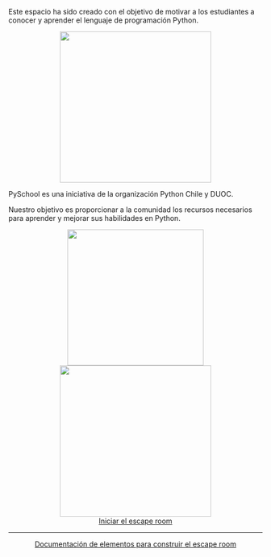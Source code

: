 Este espacio ha sido creado con el objetivo de motivar a los estudiantes a conocer y aprender el lenguaje de programación Python. 

<center>
<img src="./images/cover.png" width="300">
</center>

PySchool es una iniciativa de la organización Python Chile y DUOC. 

Nuestro objetivo es proporcionar a la comunidad los recursos necesarios para aprender y mejorar sus habilidades en Python.

<center>
<img src="./images/pythonchile.png" width="270">
<img src="./images/DUOC_1.png" width="300">
</center>

<center>
<a href="rooms/start.html" class="btn btn-info">Iniciar el escape room</a>
</center>

---

<center>
<a href="howto.html" class="btn btn-warning">Documentación de elementos para construir el escape room</a>
</center>
